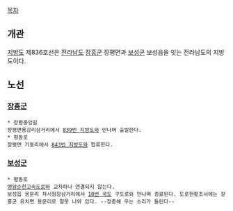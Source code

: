 [[목차]]
== 개관 ==
[[지방도]] 제836호선은 [[전라남도]] [[장흥군]] 장평면과 [[보성군]] 보성읍을 잇는 전라남도의 지방도이다.

== 노선 ==
=== [[장흥군]] ===
 * 장평중앙길
 장평면용강리삼거리에서 [[839번 지방도]]와 만나며 출발한다.
 * 평동로
 장평면 기동리에서 [[843번 지방도]]와 합류한다.
=== [[보성군]] ===
 * 평동로
 [[영암순천고속도로]]와 교차하나 연결되지 않는다.
 보성읍 용문리 차시험장삼거리에서 [[18번 국도]] 구도로와 만나며 종료된다. 도로현황조서에는 장흥군 유치면 용문리로 잘못 나와 있다. --정종해 우는 소리가 들린다--
